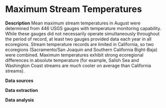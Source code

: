 # Maximum Stream Temperatures

**Description** Mean maximum stream temperatures in August were determined from 446 USGS gauges with temperature monitoring capability. While these gauges did not necessarily operate simultaneously throughout the period of record, at least two gauges provided data each year in all ecoregions. Stream temperature records are limited in California, so two ecoregions (Sacramento/San Joaquin and Southern California Bight-Baja) were combined. Maximum temperatures exhibit strong ecoregional differences in absolute temperature (for example, Salish Sea and Washington Coast streams are much cooler on average than California streams).

**Data sources**

**Data extraction**

**Data analysis**
